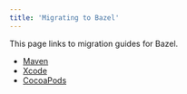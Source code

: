 ```yaml
---
title: 'Migrating to Bazel'
---
```


This page links to migration guides for Bazel.

*  [Maven](/versions/7.3.0/migrate/maven)
*  [Xcode](/versions/7.3.0/migrate/xcode)
*  [CocoaPods](/versions/7.3.0/migrate/cocoapods)
